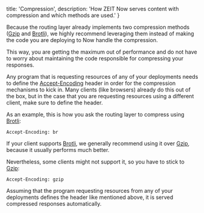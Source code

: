 
  title: 'Compression',
  description:
    'How ZEIT Now serves content with compression and which methods are used.'
}

Because the routing layer already implements two compression methods ([Gzip](https://en.wikipedia.org/wiki/LZ77_and_LZ78#LZ77) and [Brotli](https://en.wikipedia.org/wiki/Brotli)), we highly recommend leveraging them instead of making the code you are deploying to Now handle the compression.

This way, you are getting the maximum out of performance and do not have to worry about maintaining the code responsible for compressing your responses.

Any program that is requesting resources of any of your deployments needs to define the [Accept-Encoding](https://developer.mozilla.org/en-US/docs/Web/HTTP/Headers/Accept-Encoding) header in order for the compression mechanisms to kick in. Many clients (like browsers) already do this out of the box, but in the case that you are requesting resources using a different client, make sure to define the header.

As an example, this is how you ask the routing layer to compress using [Brotli](https://en.wikipedia.org/wiki/Brotli):

```
Accept-Encoding: br
```

If your client supports [Brotli](https://en.wikipedia.org/wiki/Brotli), we generally recommend using it over [Gzip](https://en.wikipedia.org/wiki/LZ77_and_LZ78#LZ77), because it usually performs much better.

Nevertheless, some clients might not support it, so you have to stick to [Gzip](https://en.wikipedia.org/wiki/LZ77_and_LZ78#LZ77):

```
Accept-Encoding: gzip
```

Assuming that the program requesting resources from any of your deployments defines the header like mentioned above, it is served compressed responses automatically.

